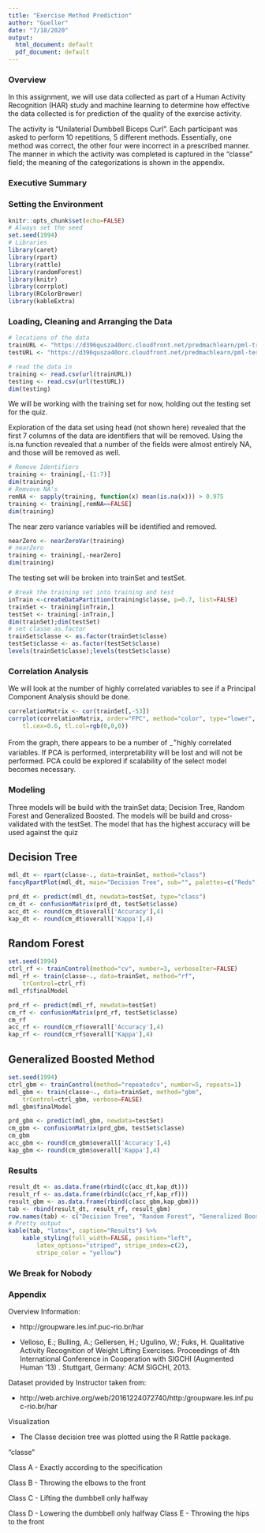 ```yaml
---
title: "Exercise Method Prediction"
author: "Gueller"
date: "7/18/2020"
output:
  html_document: default
  pdf_document: default
---
```

### Overview

In this assignment, we will use data collected as part of a Human Activity Recognition (HAR) study and machine learning to determine how effective the data collected is for prediction of the quality of the exercise activity.

The activity is "Unilaterial Dumbbell Biceps Curl".  Each participant was asked to perform 10 repetitions, 5 different methods.  Essentially, one method was correct, the other four were incorrect in a prescribed manner.  The manner in which the activity was completed is captured in the "classe" field; the meaning of the categorizations is shown in the appendix.

### Executive Summary

### Setting the Environment
```r
knitr::opts_chunk$set(echo=FALSE)
# Always set the seed
set.seed(1994)
# Libraries
library(caret)
library(rpart)
library(rattle)
library(randomForest)
library(knitr)
library(corrplot)
library(RColorBrewer)
library(kableExtra)
```

### Loading, Cleaning and Arranging the Data
```r
# locations of the data
trainURL <- "https://d396qusza40orc.cloudfront.net/predmachlearn/pml-training.csv"
testURL <- "https://d396qusza40orc.cloudfront.net/predmachlearn/pml-testing.csv"

# read the data in
training <- read.csv(url(trainURL))
testing <- read.csv(url(testURL))
dim(testing)
```
We will be working with the training set for now, holding out the testing set for the quiz.

Exploration of the data set using head (not shown here) revealed that the first  7 columns of the data are identifiers that will be removed. Using the is.na function revealed that a number of the fields were almost entirely NA, and those will be removed as well. 

```r
# Remove Identifiers
training <- training[,-(1:7)]
dim(training)
# Remvove NA's
remNA <- sapply(training, function(x) mean(is.na(x))) > 0.975
training <- training[,remNA==FALSE]
dim(training)
```

The near zero variance variables will be identified and removed.

```r
nearZero <- nearZeroVar(training)
# nearZero
training <- training[,-nearZero]
dim(training)
```

The testing set will be broken into trainSet and testSet.

```r
# Break the training set into training and test
inTrain <-createDataPartition(training$classe, p=0.7, list=FALSE)
trainSet <- training[inTrain,]
testSet <- training[-inTrain,]
dim(trainSet);dim(testSet)
# set classe as.factor
trainSet$classe <- as.factor(trainSet$classe)
testSet$classe <- as.factor(testSet$classe)
levels(trainSet$classe);levels(testSet$classe)
```

### Correlation Analysis

We will look at the number of highly correlated variables to see if a Principal Component Analysis should be done.

```r
correlationMatrix <- cor(trainSet[,-53])
corrplot(correlationMatrix, order="FPC", method="color", type="lower",
    tl.cex=0.6, tl.col=rgb(0,0,0))
```

From the graph, there appears to be a number of $^+_-$highly correlated variables.  If PCA is performed, interpretability will be lost and will not be performed.  PCA could be explored if scalability of the select model becomes necessary.

### Modeling

Three models will be build with the trainSet data; Decision Tree, Random Forest and Generalized Boosted.  The models will be build and cross-validated with the testSet.  The model that has the highest accuracy will be used against the quiz 

## Decision Tree

```r
mdl_dt <- rpart(classe~., data=trainSet, method="class")
fancyRpartPlot(mdl_dt, main="Decision Tree", sub="", palettes=c("Reds", "Greys"))
```

```r
prd_dt <- predict(mdl_dt, newdata=testSet, type="class")
cm_dt <- confusionMatrix(prd_dt, testSet$classe)
acc_dt <- round(cm_dt$overall['Accuracy'],4)
kap_dt <- round(cm_dt$overall['Kappa'],4)
```

## Random Forest

```r
set.seed(1994)
ctrl_rf <- trainControl(method="cv", number=3, verboseIter=FALSE)
mdl_rf <- train(classe~., data=trainSet, method="rf",
    trControl=ctrl_rf)
mdl_rf$finalModel
```

```r
prd_rf <- predict(mdl_rf, newdata=testSet)
cm_rf <- confusionMatrix(prd_rf, testSet$classe)
cm_rf
acc_rf <- round(cm_rf$overall['Accuracy'],4)
kap_rf <- round(cm_rf$overall['Kappa'],4)
```

## Generalized Boosted Method

```r
set.seed(1994)
ctrl_gbm <- trainControl(method="repeatedcv", number=5, repeats=1)
mdl_gbm <- train(classe~., data=trainSet, method="gbm",
    trControl=ctrl_gbm, verbose=FALSE)
mdl_gbm$finalModel
```

```r
prd_gbm <- predict(mdl_gbm, newdata=testSet)
cm_gbm <- confusionMatrix(prd_gbm, testSet$classe)
cm_gbm
acc_gbm <- round(cm_gbm$overall['Accuracy'],4)
kap_gbm <- round(cm_gbm$overall['Kappa'],4)
```

### Results
```r
result_dt <- as.data.frame(rbind(c(acc_dt,kap_dt)))
result_rf <- as.data.frame(rbind(c(acc_rf,kap_rf)))
result_gbm <- as.data.frame(rbind(c(acc_gbm,kap_gbm)))
tab <- rbind(result_dt, result_rf, result_gbm)
row.names(tab) <- c("Decision Tree", "Random Forest", "Generalized Boosted Method")
# Pretty output
kable(tab, "latex", caption="Results") %>%
    kable_styling(full_width=FALSE, position="left", 
        latex_options="striped", stripe_index=c(2),
        stripe_color = "yellow")
```






### We Break for Nobody

### Appendix
Overview Information:

- http://groupware.les.inf.puc-rio.br/har

- Velloso, E.; Bulling, A.; Gellersen, H.; Ugulino, W.; Fuks, H. Qualitative Activity Recognition of Weight Lifting Exercises. Proceedings of 4th International Conference in Cooperation with SIGCHI (Augmented Human '13) . Stuttgart, Germany: ACM SIGCHI, 2013.

Dataset provided by Instructor taken from:

- http://web.archive.org/web/20161224072740/http:/groupware.les.inf.puc-rio.br/har

Visualization

- The Classe decision tree was plotted using the R Rattle package.



"classe"

Class A - Exactly according to the specification

Class B - Throwing the elbows to the front

Class C - Lifting the dumbbell only halfway

Class D - Lowering the dumbbell only halfway
Class E - Throwing the hips to the front